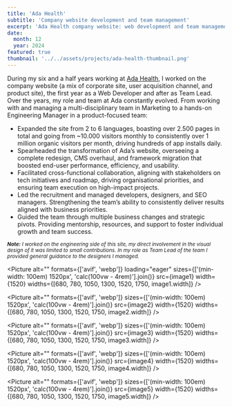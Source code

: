 ```yaml
---
title: 'Ada Health'
subtitle: 'Company website development and team management'
excerpt: 'Ada Health company website: web development and team management.'
date:
  month: 12
  year: 2024
featured: true
thumbnail: '../../assets/projects/ada-health-thumbnail.png'
---
```



During my six and a half years working at [Ada Health](https://ada.com), I worked on the company website (a mix of corporate site, user acquisition channel, and product site), the first year as a Web Developer and after as Team Lead. Over the years, my role and team at Ada constantly evolved. From working with and managing a multi-disciplinary team in Marketing to a hands-on Engineering Manager in a product-focused team:

- Expanded the site from 2 to 6 languages, boasting over 2.500 pages in total and going from ~10.000 visitors monthly to consistently over 1 million organic visitors per month, driving hundreds of app installs daily.
- Spearheaded the transformation of Ada’s website, overseeing a complete redesign, CMS overhaul, and framework migration that boosted end-user performance, efficiency, and usability.
- Facilitated cross-functional collaboration, aligning with stakeholders on tech initiatives and roadmap, driving organisational priorities, and ensuring team execution on high-impact projects.
- Led the recruitment and managed developers, designers, and SEO managers. Strengthening the team’s ability to consistently deliver results aligned with business priorities.
- Guided the team through multiple business changes and strategic pivots. Providing mentorship, resources, and support to foster individual growth and team success.

_<small>**Note:** I worked on the engineering side of this site, my direct involvement in the visual design of it was limited to small contributions. In my role as Team Lead of the team I provided general guidance to the designers I managed.</small>_

<Picture
	alt=""
	formats={['avif', 'webp']}
	loading="eager"
	sizes={['(min-width: 100em) 1520px', 'calc(100vw - 4rem)'].join()}
	src={image1}
	width={1520}
	widths={[680, 780, 1050, 1300, 1520, 1750, image1.width]}
/>

<Picture
	alt=""
	formats={['avif', 'webp']}
	sizes={['(min-width: 100em) 1520px', 'calc(100vw - 4rem)'].join()}
	src={image2}
	width={1520}
	widths={[680, 780, 1050, 1300, 1520, 1750, image2.width]}
/>

<Picture
	alt=""
	formats={['avif', 'webp']}
	sizes={['(min-width: 100em) 1520px', 'calc(100vw - 4rem)'].join()}
	src={image3}
	width={1520}
	widths={[680, 780, 1050, 1300, 1520, 1750, image3.width]}
/>

<Picture
	alt=""
	formats={['avif', 'webp']}
	sizes={['(min-width: 100em) 1520px', 'calc(100vw - 4rem)'].join()}
	src={image4}
	width={1520}
	widths={[680, 780, 1050, 1300, 1520, 1750, image4.width]}
/>

<Picture
	alt=""
	formats={['avif', 'webp']}
	sizes={['(min-width: 100em) 1520px', 'calc(100vw - 4rem)'].join()}
	src={image5}
	width={1520}
	widths={[680, 780, 1050, 1300, 1520, 1750, image5.width]}
/>
